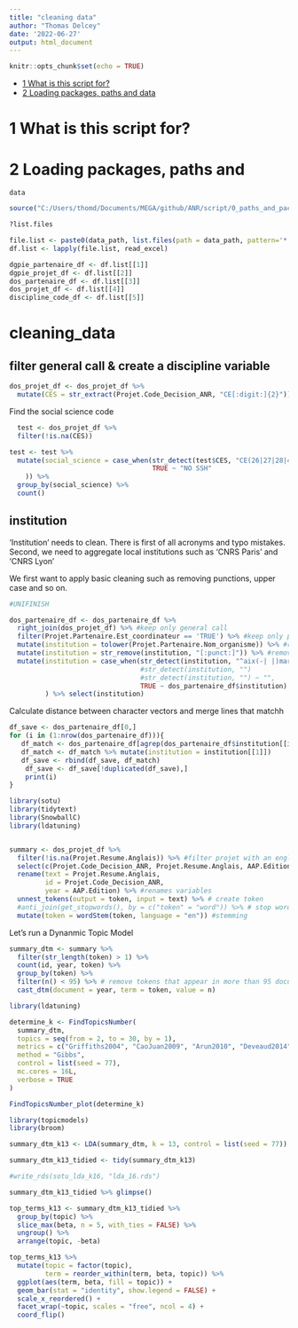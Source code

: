 ```yaml
---
title: "cleaning data"
author: "Thomas Delcey"
date: '2022-06-27'
output: html_document
---
```


```r
knitr::opts_chunk$set(echo = TRUE)
```

-   [1 What is this script for?](#what-is-this-script-for)
-   [2 Loading packages, paths and data](#loading-packages-paths-and-data)

# 1 What is this script for?


# 2 Loading packages, paths and
    data
    
```r

source("C:/Users/thomd/Documents/MEGA/github/ANR/script/0_paths_and_packages.R")

?list.files

file.list <- paste0(data_path, list.files(path = data_path, pattern='*.xlsx'))
df.list <- lapply(file.list, read_excel)

dgpie_partenaire_df <- df.list[[1]]
dgpie_projet_df <- df.list[[2]]
dos_partenaire_df <- df.list[[3]]
dos_projet_df <- df.list[[4]]
discipline_code_df <- df.list[[5]]

```

# cleaning_data 

## filter general call & create a discipline variable 

```r
dos_projet_df <- dos_projet_df %>%
  mutate(CES = str_extract(Projet.Code_Decision_ANR, "CE[:digit:]{2}")) %>% left_join(discipline_code, by = 'CES')


```

Find the social science code  

```r
  test <- dos_projet_df %>%
  filter(!is.na(CES)) 

test <- test %>%
  mutate(social_science = case_when(str_detect(test$CES, "CE(26|27|28|41)") ~ "SSH",
                                    TRUE ~ "NO SSH"
    )) %>%
  group_by(social_science) %>%
  count()
```


## institution 

'Institution' needs to clean. There is first of all acronyms and typo mistakes. Second, we need to aggregate local institutions such as 'CNRS Paris' and 'CNRS Lyon'

We first want to apply basic cleaning such as removing punctions, upper case and so on.

```r

#UNIFINISH 

dos_partenaire_df <- dos_partenaire_df %>% 
  right_join(dos_projet_df) %>% #keep only general call
  filter(Projet.Partenaire.Est_coordinateur == 'TRUE') %>% #keep only project leader 
  mutate(institution = tolower(Projet.Partenaire.Nom_organisme)) %>% #rename and remove uppercase 
  mutate(institution = str_remove(institution, "[:punct:]")) %>% #remove punction 
  mutate(institution = case_when(str_detect(institution, "^aix(-| |)marseille") ~ "Aix Marseille",
                                 #str_detect(institution, "")
                                 #str_detect(institution, "") ~ "",
                                 TRUE ~ dos_partenaire_df$institution)
         ) %>% select(institution) 

```

Calculate distance between character vectors and merge lines that matchh 

```r
df_save <- dos_partenaire_df[0,]
for (i in (1:nrow(dos_partenaire_df))){
   df_match <- dos_partenaire_df[agrep(dos_partenaire_df$institution[[i]], dos_partenaire_df$institution, max.distance = 0.05),]
   df_match <- df_match %>% mutate(institution = institution[[1]])
   df_save <- rbind(df_save, df_match)
    df_save <- df_save[!duplicated(df_save),]
    print(i)
}
```


```r
library(sotu)
library(tidytext)
library(SnowballC)
library(ldatuning)


summary <- dos_projet_df %>%
  filter(!is.na(Projet.Resume.Anglais)) %>% #filter projet with an english summary
  select(c(Projet.Code_Decision_ANR, Projet.Resume.Anglais, AAP.Edition)) %>%
  rename(text = Projet.Resume.Anglais,
         id = Projet.Code_Decision_ANR,
         year = AAP.Edition) %>% #renames variables 
  unnest_tokens(output = token, input = text) %>% # create token
  #anti_join(get_stopwords(), by = c("token" = "word")) %>% # stop word
  mutate(token = wordStem(token, language = "en")) #stemming

```

Let's run a Dynanmic Topic Model 

```r

summary_dtm <- summary %>% 
  filter(str_length(token) > 1) %>% 
  count(id, year, token) %>% 
  group_by(token) %>% 
  filter(n() < 95) %>% # remove tokens that appear in more than 95 documents (i.e., years) WHY ?
  cast_dtm(document = year, term = token, value = n)
```

```r
library(ldatuning)

determine_k <- FindTopicsNumber(
  summary_dtm,
  topics = seq(from = 2, to = 30, by = 1),
  metrics = c("Griffiths2004", "CaoJuan2009", "Arun2010", "Deveaud2014"),
  method = "Gibbs",
  control = list(seed = 77),
  mc.cores = 16L,
  verbose = TRUE
)

FindTopicsNumber_plot(determine_k)


```

```r
library(topicmodels)
library(broom)

summary_dtm_k13 <- LDA(summary_dtm, k = 13, control = list(seed = 77))

summary_dtm_k13_tidied <- tidy(summary_dtm_k13)

#write_rds(sotu_lda_k16, "lda_16.rds")
```

```r
summary_dtm_k13_tidied %>% glimpse()
```

```r
top_terms_k13 <- summary_dtm_k13_tidied %>%
  group_by(topic) %>%
  slice_max(beta, n = 5, with_ties = FALSE) %>%
  ungroup() %>%
  arrange(topic, -beta)
```

```r
top_terms_k13 %>%
  mutate(topic = factor(topic),
         term = reorder_within(term, beta, topic)) %>%
  ggplot(aes(term, beta, fill = topic)) +
  geom_bar(stat = "identity", show.legend = FALSE) +
  scale_x_reordered() +
  facet_wrap(~topic, scales = "free", ncol = 4) +
  coord_flip()
```






